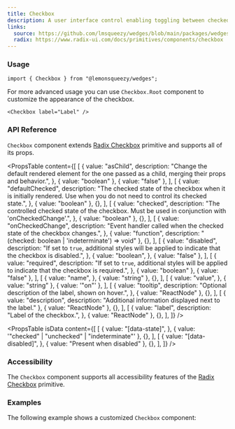 ```yaml
---
title: Checkbox
description: A user interface control enabling toggling between checked and unchecked states.
links:
  source: https://github.com/lmsqueezy/wedges/blob/main/packages/wedges/src/components/Checkbox/Checkbox.tsx
  radix: https://www.radix-ui.com/docs/primitives/components/checkbox
---
```


<PreviewComponent name="checkbox/preview" />

### Usage

```tsx
import { Checkbox } from "@lemonsqueezy/wedges";
```

For more advanced usage you can use `Checkbox.Root` component to customize the appearance of the checkbox.

```tsx showLineNumbers
<Checkbox label="Label" />
```

### API Reference

`Checkbox` component extends <a href="https://www.radix-ui.com/docs/primitives/components/checkbox" target="_blank" rel='nofollow noreferrer'>Radix Checkbox</a> primitive and supports all of its props.

<PropsTable
  content={[
    [
      {
        value: "asChild",
        description:
          "Change the default rendered element for the one passed as a child, merging their props and behavior.",
      },
      { value: "boolean" },
      { value: "false" },
    ],
    [
      {
        value: "defaultChecked",
        description:
          "The checked state of the checkbox when it is initially rendered. Use when you do not need to control its checked state.",
      },
      { value: "boolean" },
      {},
    ],
    [
      {
        value: "checked",
        description:
          "The controlled checked state of the checkbox. Must be used in conjunction with 'onCheckedChange'.",
      },
      { value: "boolean" },
      {},
    ],
    [
      {
        value: "onCheckedChange",
        description: "Event handler called when the checked state of the checkbox changes.",
      },
      { value: "function", description: "(checked: boolean | 'indeterminate') => void" },
      {},
    ],
    [
      {
        value: "disabled",
        description:
          "If set to `true`, additional styles will be applied to indicate that the checkbox is disabled.",
      },
      {
        value: "boolean",
      },
      { value: "false" },
    ],
    [
      {
        value: "required",
        description:
          "If set to `true`, additional styles will be applied to indicate that the checkbox is required.",
      },
      { value: "boolean" },
      { value: "false" },
    ],
    [
      {
        value: "name",
      },
      { value: "string" },
      {},
    ],
    [
      {
        value: "value",
      },
      { value: "string" },
      { value: '"on"' },
    ],
    [
      {
        value: "tooltip",
        description: "Optional description of the label, shown on hover.",
      },
      { value: "ReactNode" },
      {},
    ],
    [
      { value: "description", description: "Additional information displayed next to the label." },
      { value: "ReactNode" },
      {},
    ],
    [
      {
        value: "label",
        description: "Label of the checkbox.",
      },
      { value: "ReactNode" },
      {},
    ],
  ]}
/>

<PropsTable
  isData
  content={[
    [
      {
        value: "[data-state]",
      },
      { value: '"checked" | "unchecked" | "indeterminate"' },
      {},
    ],
    [
      {
        value: "[data-disabled]",
      },
      { value: "Present when disabled" },
      {},
    ],
  ]}
/>

### Accessibility

The `Checkbox` component supports all accessibility features of the <a href="https://www.radix-ui.com/primitives/docs/components/checkbox#accessibility" target="_blank" rel='nofollow noreferrer'>Radix Checkbox</a> primitive.

### Examples

<PreviewComponent name="checkbox/example-1" />

The following example shows a customized `Checkbox` component:

<PreviewComponent name="checkbox/example-2" />
